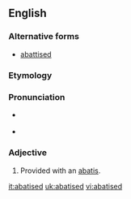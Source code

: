 ==English==

===Alternative forms===
* [[abattised]]

===Etymology===
{{suffix|abatis|ed}}

===Pronunciation===
* {{a|RP}} {{IPA|/ˈæb.əˌtiː/}}
* {{a|GA}} {{IPA|/ˈæb.əˌtid/|/ˈæb.ət.ɪst/|/əˈbæt.id/|/əˈbæt.ɪst/}}

===Adjective===
{{en-adj|-}}

# Provided with an [[abatis]].

[[it:abatised]]
[[uk:abatised]]
[[vi:abatised]]